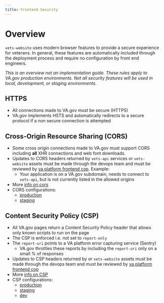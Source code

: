 ```yaml
---
title: Frontend Security
---
```


# Overview

`vets-website` uses modern browser features to provide a secure experience for veterans. In general, these features are automatically included through the deployment process and require no configuration by front end engineers.

*This is an overview not an implementation guide. These rules apply to VA.gov production environments. Not all security features will be used in local, development, or staging environments.*

## HTTPS

- All connections made to VA.gov must be secure (HTTPS)
- VA.gov implements HSTS and automatically redirects to a secure protocol if a non secure connection is attempted

## Cross-Origin Resource Sharing (CORS)

- Some cross origin connections made to VA.gov must support CORS including **all** XHR connections and web font downloads.
- Updates to CORS headers returned by `vets-api` services or `vets-website` assets must be made through the devops team and must be reviewed by [va platform frontend cop](https://github.com/orgs/department-of-veterans-affairs/teams/va-platform-cop-frontend). Example:
  - Your application is on a VA.gov subdomain, needs to connect to `vets-api`, but is not currently listed in the allowed origins
- More [info on cors](https://developer.mozilla.org/en-US/docs/Web/HTTP/CORS)
- CORS configurations:
  - [production](https://github.com/department-of-veterans-affairs/devops/blob/ec2b1802c10e1e48d475a97f75a5a14fd6e552e7/terraform/environments/dsva-vagov-prod/main.tf#L177-L180)
  - [staging](https://github.com/department-of-veterans-affairs/devops/blob/cbab63cdf0595f4172b43d90cd46233997b37324/terraform/environments/dsva-vagov-staging/s3_buckets.tf#L16-L19)

## Content Security Policy (CSP)

- All VA.gov pages return a Content Security Policy header that allows only known scripts to run on the page
- The CSP is enforced i.e. not set to `report-only`
- The `report-uri` points to a VA platform error capturing service (Sentry)
  - VA.gov throttles these reports by including the `report-uri` only on a small % of responses
- Updates to CSP headers returned by or `vets-website` assets must be made through the devops team and must be reviewed by [va platform frontend cop](https://github.com/orgs/department-of-veterans-affairs/teams/va-platform-cop-frontend)
- More [info on CSP](https://developer.mozilla.org/en-US/docs/Web/HTTP/CSP)
- CSP configurations:
  - [production](https://github.com/department-of-veterans-affairs/devops/blob/master/ansible/deployment/config/revproxy-vagov/vars/content_security_policy_vagov-prod.yml)
  - [staging](https://github.com/department-of-veterans-affairs/devops/blob/master/ansible/deployment/config/revproxy-vagov/vars/content_security_policy_vagov-staging.yml)
  - [dev](https://github.com/department-of-veterans-affairs/devops/blob/master/ansible/deployment/config/revproxy-vagov/vars/content_security_policy_vagov-dev.yml)
